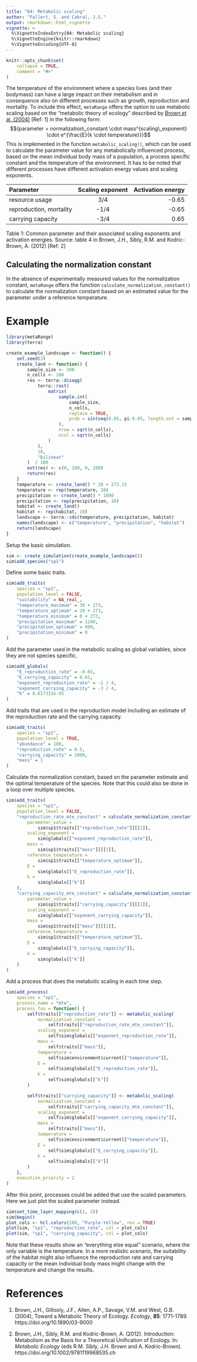 ```yaml
---
title: "04: Metabolic scaling"
author: "Fallert, S. and Cabral, J.S."
output: rmarkdown::html_vignette
vignette: >
  %\VignetteIndexEntry{04: Metabolic scaling}
  %\VignetteEngine{knitr::rmarkdown}
  %\VignetteEncoding{UTF-8}
---
```


```r
knitr::opts_chunk$set(
    collapse = TRUE,
    comment = "#>"
)
```

The temperature of the environment where a species lives (and their bodymass) can have a large impact on their metabolism and in consequence also on different processes such as growth, reproduction and mortality.
To include this effect, `metaRange` offers the option to use metabolic scaling based on the "metabolic theory of ecology" described by [Brown et al. (2004)](https://doi:10.1890/03-9000) [Ref: 1] in the following form:
$${parameter = normalization\_constant \cdot mass^{scaling\_exponent} \cdot e^{\frac{E}{k \cdot temperature}}}$$
This is implemented in the function `metabolic_scaling()`, which can be used to calculate the parameter value for any metabolically influenced process, based on the mean individual body mass of a population, a process specific constant and the temperature of the environment.
It has to be noted that different processes have different activation energy values and scaling exponents.

| Parameter  | Scaling exponent | Activation energy         |
| :------------ | :-----------: | -------------------: |
| resource usage | 3/4 | -0.65 |
| reproduction, mortality | -1/4 | -0.65 |
| carrying capacity | -3/4 | 0.65 |

Table 1: Common parameter and their associated scaling exponents and activation energies. Source: table 4 in Brown, J.H., Sibly, R.M. and Kodric-Brown, A. (2012) [Ref: 2]

## Calculating the normalization constant
In the absence of experimentally measured values for the normalization constant, `metaRange` offers the function `calculate_normalization_constant()` to calculate the normalization constant based on an estimated value for the parameter under a reference temperature.

# Example
```r
library(metaRange)
library(terra)
```
```r
create_example_landscape <- function() {
    set.seed(3)
    create_land <- function() {
        sample_size <- 100
        n_cells <- 100
        res <- terra::disagg(
            terra::rast(
                matrix(
                    sample.int(
                        sample_size,
                        n_cells,
                        replace = TRUE,
                        prob = sin(seq(0.05, pi-0.05, length.out = sample_size))
                    ),
                    nrow = sqrt(n_cells),
                    ncol = sqrt(n_cells)
                )
            ),
            10,
            "bilinear"
        )  / 100
        ext(res) <- c(0, 100, 0, 100)
        return(res)
    }
    temperature <- create_land() * 20 + 273.15
    temperature <- rep(temperature, 10)
    precipitation <- create_land() * 1000
    precipitation <- rep(precipitation, 10)
    habitat <- create_land()
    habitat <- rep(habitat, 10)
    landscape <- terra::sds(temperature, precipitation, habitat)
    names(landscape) <- c("temperature", "precipitation", "habitat")
    return(landscape)
}
```

Setup the basic simulation.
```r
sim <- create_simulation(create_example_landscape())
sim$add_species("sp1")
```
Define some basic traits.
```r
sim$add_traits(
    species = "sp1",
    population_level = FALSE,
    "suitability" = NA_real_,
    "temperature_maximum" = 30 + 273,
    "temperature_optimum" = 20 + 273,
    "temperature_minimum" = 0 + 273,
    "precipitation_maximum" = 1200,
    "precipitation_optimum" = 800,
    "precipitation_minimum" = 0
)
```
Add the parameter used in the metabolic scaling as global variables, since they are not species specific.
```r
sim$add_globals(
    "E_reproduction_rate" = -0.65,
    "E_carrying_capacity" = 0.65,
    "exponent_reproduction_rate" = -1 / 4,
    "exponent_carrying_capacity" = -3 / 4,
    "k" = 8.617333e-05
)
```

Add traits that are used in the reproduction model including an estimate of the reproduction rate and the carrying capacity.
```r
sim$add_traits(
    species = "sp1",
    population_level = TRUE,
    "abundance" = 100,
    "reproduction_rate" = 0.5,
    "carrying_capacity" = 1000,
    "mass" = 1
)
```

Calculate the normalization constant, based on the parameter estimate and the optimal temperature of the species.
Note that this could also be done in a loop over multiple species.
```r
sim$add_traits(
    species = "sp1",
    population_level = FALSE,
    "reproduction_rate_mte_constant" = calculate_normalization_constant(
        parameter_value =
            sim$sp1$traits[["reproduction_rate"]][[1]],
        scaling_exponent =
            sim$globals[["exponent_reproduction_rate"]],
        mass =
            sim$sp1$traits[["mass"]][[1]],
        reference_temperature =
            sim$sp1$traits[["temperature_optimum"]],
        E =
            sim$globals[["E_reproduction_rate"]],
        k =
            sim$globals[["k"]]
    ),
    "carrying_capacity_mte_constant" = calculate_normalization_constant(
        parameter_value =
            sim$sp1$traits[["carrying_capacity"]][[1]],
        scaling_exponent =
            sim$globals[["exponent_carrying_capacity"]],
        mass =
            sim$sp1$traits[["mass"]][[1]],
        reference_temperature =
            sim$sp1$traits[["temperature_optimum"]],
        E =
            sim$globals[["E_carrying_capacity"]],
        k =
            sim$globals[["k"]]
    )
)
```

Add a process that does the metabolic scaling in each time step.
```r
sim$add_process(
    species = "sp1",
    process_name = "mte",
    process_fun = function() {
        self$traits[["reproduction_rate"]] <- metabolic_scaling(
            normalization_constant =
                self$traits[["reproduction_rate_mte_constant"]],
            scaling_exponent =
                self$sim$globals[["exponent_reproduction_rate"]],
            mass =
                self$traits[["mass"]],
            temperature =
                self$sim$environment$current[["temperature"]],
            E =
                self$sim$globals[["E_reproduction_rate"]],
            k =
                self$sim$globals[["k"]]
        )

        self$traits[["carrying_capacity"]] <- metabolic_scaling(
            normalization_constant =
                self$traits[["carrying_capacity_mte_constant"]],
            scaling_exponent =
                self$sim$globals[["exponent_carrying_capacity"]],
            mass =
                self$traits[["mass"]],
            temperature =
                self$sim$environment$current[["temperature"]],
            E =
                self$sim$globals[["E_carrying_capacity"]],
            k =
                self$sim$globals[["k"]]
        )
    },
    execution_priority = 2
)
```

After this point, processes could be added that use the scaled parameters.
Here we just plot the scaled parameter instead.
```r
sim$set_time_layer_mapping(c(1, 2))
sim$begin()
plot_cols <- hcl.colors(100, "Purple-Yellow", rev = TRUE)
plot(sim, "sp1", "reproduction_rate", col = plot_cols)
plot(sim, "sp1", "carrying_capacity", col = plot_cols)
```

Note that these results show an "everything else equal" scenario, where the only variable is the temperature.
In a more realistic scenario, the suitability of the habitat might also influence the reproduction rate and carrying capacity or the mean
individual body mass might change with the temperature and change the results.

# References
(1) Brown, J.H., Gillooly, J.F., Allen, A.P., Savage, V.M. and West, G.B. (2004), Toward a Metabolic Theory of Ecology. *Ecology*, **85**: 1771-1789. https://doi.org/10.1890/03-9000

(2) Brown, J.H., Sibly, R.M. and Kodric-Brown, A. (2012). Introduction: Metabolism as the Basis for a Theoretical Unification of Ecology. In: *Metabolic Ecology* (eds R.M. Sibly, J.H. Brown and A. Kodric-Brown). https://doi.org/10.1002/9781119968535.ch

